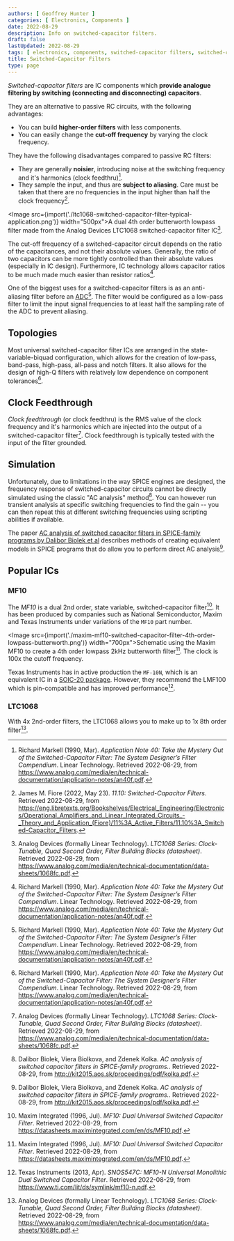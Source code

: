 ```yaml
---
authors: [ Geoffrey Hunter ]
categories: [ Electronics, Components ]
date: 2022-08-29
description: Info on switched-capacitor filters.
draft: false
lastUpdated: 2022-08-29
tags: [ electronics, components, switched-capacitor filters, switched-capacitor, filters, capacitors, analogue, clock feedthrough, Linear Technology, Analog Devices, lowpass, highpass, notch, bandpass ]
title: Switched-Capacitor Filters
type: page
---
```



<WarningIsNotes />

_Switched-capacitor filters_ are IC components which **provide analogue filtering by switching (connecting and disconnecting) capacitors**.

They are an alternative to passive RC circuits, with the following advantages:

* You can build **higher-order filters** with less components.
* You can easily change the **cut-off frequency** by varying the clock frequency.

They have the following disadvantages compared to passive RC filters:

* They are generally **noisier**, introducing noise at the switching frequency and it's harmonics (clock feedthru)[^bib-linear-tech-mystery-switched-capacitor].
* They sample the input, and thus are **subject to aliasing**. Care must be taken that there are no frequencies in the input higher than half the clock frequency[^bib-libretext-switched-capacitor-filters]. 

<Image src={import('./ltc1068-switched-capacitor-filter-typical-application.png')} width="500px">A dual 4th order butterworth lowpass filter made from the Analog Devices LTC1068 switched-capacitor filter IC[^bib-analog-devices-ltc-1068-ds].</Image>

The cut-off frequency of a switched-capacitor circuit depends on the ratio of the capacitances, and not their absolute values. Generally, the ratio of two capacitors can be more tightly controlled than their absolute values (especially in IC design). Furthermore, IC technology allows capacitor ratios to be much made much easier than resistor ratios[^bib-linear-tech-mystery-switched-capacitor].

One of the biggest uses for a switched-capacitor filters is as an anti-aliasing filter before an [ADC](/electronics/components/analogue-to-digital-converters-adcs/)[^bib-linear-tech-mystery-switched-capacitor]. The filter would be configured as a low-pass filter to limit the input signal frequencies to at least half the sampling rate of the ADC to prevent aliasing.

## Topologies

Most universal switched-capacitor filter ICs are arranged in the state-variable-biquad configuration, which allows for the creation of low-pass, band-pass, high-pass, all-pass and notch filters. It also allows for the design of high-Q filters with relatively low dependence on component tolerances[^bib-linear-tech-mystery-switched-capacitor].

## Clock Feedthrough

_Clock feedthrough_ (or clock feedthru) is the RMS value of the clock frequency and it's harmonics which are injected into the output of a switched-capacitor filter[^bib-analog-devices-ltc-1068-ds]. Clock feedthrough is typically tested with the input of the filter grounded.

## Simulation

Unfortunately, due to limitations in the way SPICE engines are designed, the frequency response of switched-capacitor circuits cannot be directly simulated using the classic "AC analysis" method[^bib-biolek-ac-analysis-switched-capacitor]. You can however run transient analysis at specific switching frequencies to find the gain -- you can then repeat this at different switching frequencies using scripting abilities if available.

The paper [AC analysis of switched capacitor filters in SPICE-family programs by Dalibor Biolek et al](http://kit2015.aos.sk/proceedings/pdf/kolka.pdf) describes methods of creating equivalent models in SPICE programs that do allow you to perform direct AC analysis[^bib-biolek-ac-analysis-switched-capacitor].

## Popular ICs

### MF10

The _MF10_ is a dual 2nd order, state variable, switched-capacitor filter[^bib-maxim-mf10-ds]. It has been produced by companies such as National Semiconductor, Maxim and Texas Instruments under variations of the `MF10` part number.

<Image src={import('./maxim-mf10-switched-capacitor-filter-4th-order-lowpass-butterworth.png')} width="700px">Schematic using the Maxim MF10 to create a 4th order lowpass 2kHz butterworth filter[^bib-maxim-mf10-ds]. The clock is 100x the cutoff frequency.</Image>

Texas Instruments has in active production the `MF-10N`, which is an equivalent IC in a [SOIC-20 package](/pcb-design/component-packages/soic-component-package/). However, they recommend the LMF100 which is pin-compatible and has improved performance[^bib-ti-mf10-n-ds].

### LTC1068

With 4x 2nd-order filters, the LTC1068 allows you to make up to 1x 8th order filter[^bib-analog-devices-ltc-1068-ds].

[^bib-maxim-mf10-ds]: Maxim Integrated (1996, Jul). _MF10: Dual Universal Switched Capacitor Filter_. Retrieved 2022-08-29, from https://datasheets.maximintegrated.com/en/ds/MF10.pdf.
[^bib-ti-mf10-n-ds]: Texas Instruments (2013, Apr). _SNOS547C: MF10-N Universal Monolithic Dual Switched Capacitor Filter_. Retrieved 2022-08-29, from https://www.ti.com/lit/ds/symlink/mf10-n.pdf.
[^bib-biolek-ac-analysis-switched-capacitor]: Dalibor Biolek, Viera Biolkova, and Zdenek Kolka. _AC analysis of switched capacitor filters in SPICE-family programs._. Retrieved 2022-08-29, from http://kit2015.aos.sk/proceedings/pdf/kolka.pdf.
[^bib-libretext-switched-capacitor-filters]: James M. Fiore (2022, May 23). _11.10: Switched-Capacitor Filters_. Retrieved 2022-08-29, from https://eng.libretexts.org/Bookshelves/Electrical_Engineering/Electronics/Operational_Amplifiers_and_Linear_Integrated_Circuits_-_Theory_and_Application_(Fiore)/11%3A_Active_Filters/11.10%3A_Switched-Capacitor_Filters.
[^bib-linear-tech-mystery-switched-capacitor]: Richard Markell (1990, Mar). _Application Note 40: Take the Mystery Out of the Switched-Capacitor Filter: The System Designer’s Filter Compendium_. Linear Technology. Retrieved 2022-08-29, from https://www.analog.com/media/en/technical-documentation/application-notes/an40f.pdf.
[^bib-analog-devices-ltc-1068-ds]: Analog Devices (formally Linear Technology). _LTC1068 Series: Clock-Tunable, Quad Second Order, Filter Building Blocks (datasheet)_. Retrieved 2022-08-29, from https://www.analog.com/media/en/technical-documentation/data-sheets/1068fc.pdf.
